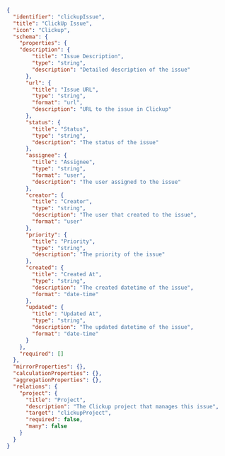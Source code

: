```json showLineNumbers
{
  "identifier": "clickupIssue",
  "title": "ClickUp Issue",
  "icon": "Clickup",
  "schema": {
    "properties": {
	"description": {
        "title": "Issue Description",
        "type": "string",
        "description": "Detailed description of the issue"
      },
      "url": {
        "title": "Issue URL",
        "type": "string",
        "format": "url",
        "description": "URL to the issue in Clickup"
      },
      "status": {
        "title": "Status",
        "type": "string",
        "description": "The status of the issue"
      },
      "assignee": {
        "title": "Assignee",
        "type": "string",
        "format": "user",
        "description": "The user assigned to the issue"
      },
      "creator": {
        "title": "Creator",
        "type": "string",
        "description": "The user that created to the issue",
        "format": "user"
      },
      "priority": {
        "title": "Priority",
        "type": "string",
        "description": "The priority of the issue"
      },
      "created": {
        "title": "Created At",
        "type": "string",
        "description": "The created datetime of the issue",
        "format": "date-time"
      },
      "updated": {
        "title": "Updated At",
        "type": "string",
        "description": "The updated datetime of the issue",
        "format": "date-time"
      }
    },
    "required": []
  },
  "mirrorProperties": {},
  "calculationProperties": {},
  "aggregationProperties": {},
  "relations": {
    "project": {
      "title": "Project",
      "description": "The Clickup project that manages this issue",
      "target": "clickupProject",
      "required": false,
      "many": false
    }
  }
}
```
